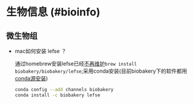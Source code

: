 # 生物信息 (#bioinfo)

## 微生物组 {#microbiome}

- mac如何安装 lefse ？

  通过homebrew安装lefse已经[不再维护](https://github.com/biobakery/homebrew-biobakery/issues/37)`brew install biobakery/biobakery/lefse`;采用conda安装(目前biobakery下的软件都用[conda源安装](https://bitbucket.org/biobakery/biobakery/wiki/biobakery_advanced#rst-header-installing-individual-biobakery-tools))
  
  ```sh
  conda config --add channels biobakery
  conda install -c biobakery lefse
  ```
  
